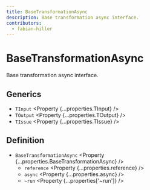 ```yaml
---
title: BaseTransformationAsync
description: Base transformation async interface.
contributors:
  - fabian-hiller
---
```



# BaseTransformationAsync

Base transformation async interface.

## Generics

- `TInput` <Property {...properties.TInput} />
- `TOutput` <Property {...properties.TOutput} />
- `TIssue` <Property {...properties.TIssue} />

## Definition

- `BaseTransformationAsync` <Property {...properties.BaseTransformationAsync} />
  - `reference` <Property {...properties.reference} />
  - `async` <Property {...properties.async} />
  - `~run` <Property {...properties['~run']} />
